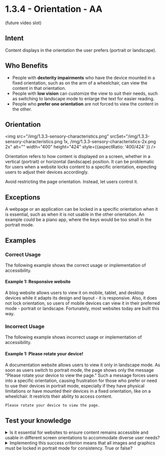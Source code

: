# 1.3.4 - Orientation - AA

(future video slot)

## Intent

Content displays in the orientation the user prefers (portrait or landscape).

## Who Benefits

- People with **dexterity impairments** who have the device mounted in a fixed orientation, such as on the arm of a wheelchair, can view the content in that orientation.
- People with **low vision** can customize the view to suit their needs, such as switching to landscape mode to enlarge the text for easier reading.
- People who **prefer one orientation** are not forced to view the content in the other.

## Orientation

<img src="/img/1.3.3-sensory-characteristics.png" srcSet="/img/1.3.3-sensory-characteristics.png 1x, /img/1.3.3-sensory-characteristics-2x.png 2x" alt="" width="400" height="424" style={{aspectRatio: '400/424' }} />

Orientation refers to how content is displayed on a screen, whether in a vertical (portrait) or horizontal (landscape) position. It can be problematic for users when a website locks content to a specific orientation, expecting users to adjust their devices accordingly.

Avoid restricting the page orientation. Instead, let users control it.

## Exceptions

A webpage or an application can be locked in a specific orientation when it is essential, such as when it is not usable in the other orientation. An example could be a piano app, where the keys would be too small in the portrait mode.

## Examples

### Correct Usage

The following example shows the correct usage or implementation of accessibility.

#### Example 1: Responsive website

A blog website allows users to view it on mobile, tablet, and desktop devices while it adapts its design and layout - it is responsive. Also, it does not lock orientation, so users of mobile devices can view it in their preferred mode - portrait or landscape. Fortunately, most websites today are built this way.

### Incorrect Usage

The following example shows incorrect usage or implementation of accessibility.

#### Example 1: Please rotate your device!

A documentation website allows users to view it only in landscape mode. As soon as users switch to portrait mode, the page shows only the message "Please rotate your device to view the page." Such a message forces users into a specific orientation, causing frustration for those who prefer or need to use their devices in portrait mode, especially if they have physical limitations or have mounted their devices in a fixed orientation, like on a wheelchair. It restricts their ability to access content.

```html title="Landscape orientation experience"
Please rotate your device to view the page.
```

## Test your knowledge

<details>
	<summary><span>Is it essential for websites to ensure content remains accessible and usable in different screen orientations to accommodate diverse user needs?</span></summary>
  Yes, this success criterion emphasizes the importance of providing content in various orientations to meet the various user needs.
</details>

<details>
	<summary><span>Implementing this success criterion means that all images and graphics must be locked in portrait mode for consistency. True or false?</span></summary>
	False, this success criterion does not require images and graphics to be locked in a specific orientation. It encourages flexibility in orientation.
</details>
